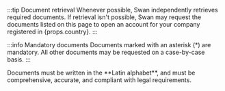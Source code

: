 :::tip Document retrieval
Whenever possible, Swan independently retrieves required documents. If retrieval isn't possible, Swan may request the documents listed on this page to open an account for your company registered in {props.country}. 
:::

:::info Mandatory documents
Documents marked with an asterisk (*) are mandatory.
All other documents may be requested on a case-by-case basis.
:::

<span>
<p>Documents must be written in the **Latin alphabet**, and must be comprehensive, accurate, and compliant with legal requirements.</p>
</span>